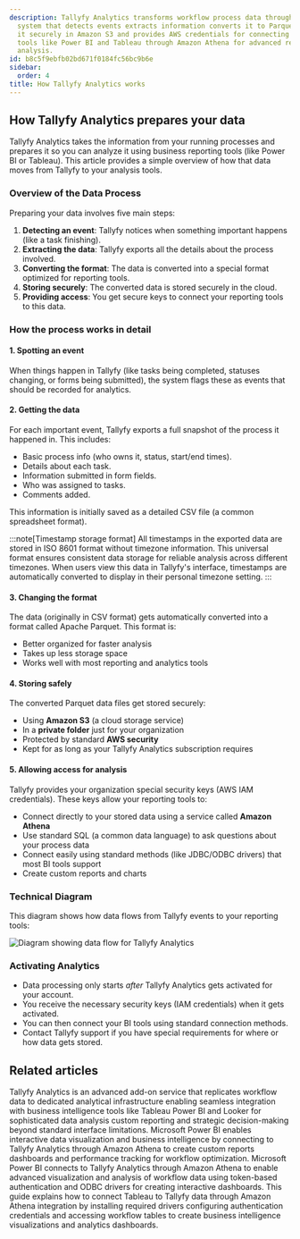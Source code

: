 ```yaml
---
description: Tallyfy Analytics transforms workflow process data through a five-step
  system that detects events extracts information converts it to Parquet format stores
  it securely in Amazon S3 and provides AWS credentials for connecting business intelligence
  tools like Power BI and Tableau through Amazon Athena for advanced reporting and
  analysis.
id: b8c5f9ebfb02bd671f0184fc56bc9b6e
sidebar:
  order: 4
title: How Tallyfy Analytics works
---
```


## How Tallyfy Analytics prepares your data

Tallyfy Analytics takes the information from your running processes and prepares it so you can analyze it using business reporting tools (like Power BI or Tableau). This article provides a simple overview of how that data moves from Tallyfy to your analysis tools.

### Overview of the Data Process

Preparing your data involves five main steps:

1. **Detecting an event**: Tallyfy notices when something important happens (like a task finishing).
2. **Extracting the data**: Tallyfy exports all the details about the process involved.
3. **Converting the format**: The data is converted into a special format optimized for reporting tools.
4. **Storing securely**: The converted data is stored securely in the cloud.
5. **Providing access**: You get secure keys to connect your reporting tools to this data.

### How the process works in detail

#### 1. Spotting an event

When things happen in Tallyfy (like tasks being completed, statuses changing, or forms being submitted), the system flags these as events that should be recorded for analytics.

#### 2. Getting the data

For each important event, Tallyfy exports a full snapshot of the process it happened in. This includes:
- Basic process info (who owns it, status, start/end times).
- Details about each task.
- Information submitted in form fields.
- Who was assigned to tasks.
- Comments added.

This information is initially saved as a detailed CSV file (a common spreadsheet format).

:::note[Timestamp storage format]
All timestamps in the exported data are stored in ISO 8601 format without timezone information. This universal format ensures consistent data storage for reliable analysis across different timezones. When users view this data in Tallyfy's interface, timestamps are automatically converted to display in their personal timezone setting.
:::

#### 3. Changing the format

The data (originally in CSV format) gets automatically converted into a format called Apache Parquet. This format is:
- Better organized for faster analysis
- Takes up less storage space
- Works well with most reporting and analytics tools

#### 4. Storing safely

The converted Parquet data files get stored securely:
- Using **Amazon S3** (a cloud storage service)
- In a **private folder** just for your organization
- Protected by standard **AWS security**
- Kept for as long as your Tallyfy Analytics subscription requires

#### 5. Allowing access for analysis

Tallyfy provides your organization special security keys (AWS IAM credentials). These keys allow your reporting tools to:
- Connect directly to your stored data using a service called **Amazon Athena**
- Use standard SQL (a common data language) to ask questions about your process data
- Connect easily using standard methods (like JDBC/ODBC drivers) that most BI tools support
- Create custom reports and charts

### Technical Diagram

This diagram shows how data flows from Tallyfy events to your reporting tools:

![Diagram showing data flow for Tallyfy Analytics](https://screenshots.tallyfy.com/file-8BhMH6hz3y.png)

### Activating Analytics

- Data processing only starts *after* Tallyfy Analytics gets activated for your account.
- You receive the necessary security keys (IAM credentials) when it gets activated.
- You can then connect your BI tools using standard connection methods.
- Contact Tallyfy support if you have special requirements for where or how data gets stored.


## Related articles
<CardGrid>
<LinkTitleCard header="<b>Integrations > Tallyfy Analytics</b>" href="/products/pro/integrations/analytics/" > Tallyfy Analytics is an advanced add-on service that replicates workflow data to dedicated analytical infrastructure enabling seamless integration with business intelligence tools like Tableau Power BI and Looker for sophisticated data analysis custom reporting and strategic decision-making beyond standard interface limitations. </LinkTitleCard>
<LinkTitleCard header="<b>Analytics > Power BI</b>" href="/products/pro/integrations/analytics/powerbi/" > Microsoft Power BI enables interactive data visualization and business intelligence by connecting to Tallyfy Analytics through Amazon Athena to create custom reports dashboards and performance tracking for workflow optimization. </LinkTitleCard>
<LinkTitleCard header="<b>Powerbi > Connect Power BI</b>" href="/products/pro/integrations/analytics/powerbi/how-to-analyze-tallyfy-workflows-with-power-bi/" > Microsoft Power BI connects to Tallyfy Analytics through Amazon Athena to enable advanced visualization and analysis of workflow data using token-based authentication and ODBC drivers for creating interactive dashboards. </LinkTitleCard>
<LinkTitleCard header="<b>Tableau > Connect Tableau to Tallyfy</b>" href="/products/pro/integrations/analytics/tableau/how-can-i-connect-tableau-to-my-tallyfy-data/" > This guide explains how to connect Tableau to Tallyfy data through Amazon Athena integration by installing required drivers configuring authentication credentials and accessing workflow tables to create business intelligence visualizations and analytics dashboards. </LinkTitleCard>
</CardGrid>